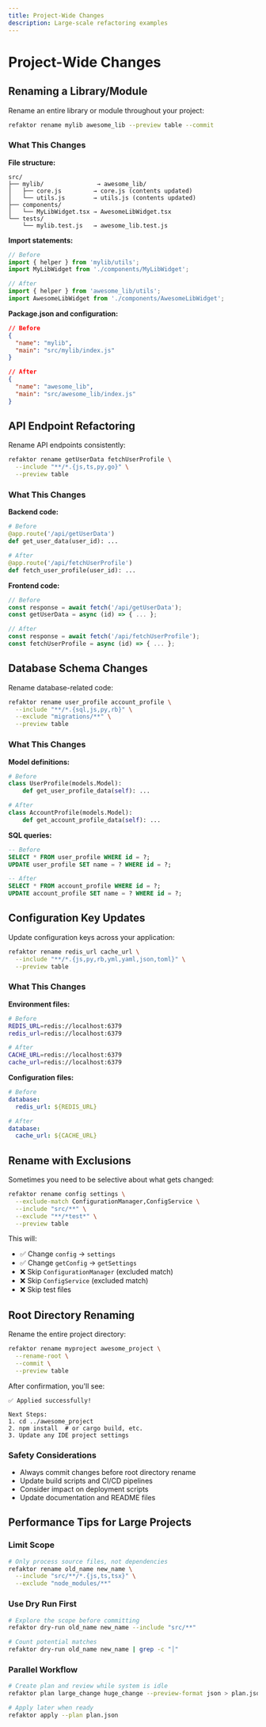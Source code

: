 ```yaml
---
title: Project-Wide Changes
description: Large-scale refactoring examples
---
```


# Project-Wide Changes

## Renaming a Library/Module

Rename an entire library or module throughout your project:

```bash
refaktor rename mylib awesome_lib --preview table --commit
```

### What This Changes

**File structure:**
```
src/
├── mylib/               → awesome_lib/
│   ├── core.js         → core.js (contents updated)
│   └── utils.js        → utils.js (contents updated)
├── components/
│   └── MyLibWidget.tsx → AwesomeLibWidget.tsx
└── tests/
    └── mylib.test.js   → awesome_lib.test.js
```

**Import statements:**
```js
// Before
import { helper } from 'mylib/utils';
import MyLibWidget from './components/MyLibWidget';

// After
import { helper } from 'awesome_lib/utils';
import AwesomeLibWidget from './components/AwesomeLibWidget';
```

**Package.json and configuration:**
```json
// Before
{
  "name": "mylib",
  "main": "src/mylib/index.js"
}

// After
{
  "name": "awesome_lib", 
  "main": "src/awesome_lib/index.js"
}
```

## API Endpoint Refactoring

Rename API endpoints consistently:

```bash
refaktor rename getUserData fetchUserProfile \
  --include "**/*.{js,ts,py,go}" \
  --preview table
```

### What This Changes

**Backend code:**
```python
# Before
@app.route('/api/getUserData')
def get_user_data(user_id): ...

# After
@app.route('/api/fetchUserProfile')  
def fetch_user_profile(user_id): ...
```

**Frontend code:**
```js
// Before
const response = await fetch('/api/getUserData');
const getUserData = async (id) => { ... };

// After
const response = await fetch('/api/fetchUserProfile');
const fetchUserProfile = async (id) => { ... };
```

## Database Schema Changes

Rename database-related code:

```bash
refaktor rename user_profile account_profile \
  --include "**/*.{sql,js,py,rb}" \
  --exclude "migrations/**" \
  --preview table
```

### What This Changes

**Model definitions:**
```python
# Before
class UserProfile(models.Model):
    def get_user_profile_data(self): ...

# After
class AccountProfile(models.Model):
    def get_account_profile_data(self): ...
```

**SQL queries:**
```sql
-- Before
SELECT * FROM user_profile WHERE id = ?;
UPDATE user_profile SET name = ? WHERE id = ?;

-- After
SELECT * FROM account_profile WHERE id = ?;
UPDATE account_profile SET name = ? WHERE id = ?;
```

## Configuration Key Updates

Update configuration keys across your application:

```bash
refaktor rename redis_url cache_url \
  --include "**/*.{js,py,rb,yml,yaml,json,toml}" \
  --preview table
```

### What This Changes

**Environment files:**
```bash
# Before
REDIS_URL=redis://localhost:6379
redis_url=redis://localhost:6379

# After  
CACHE_URL=redis://localhost:6379
cache_url=redis://localhost:6379
```

**Configuration files:**
```yaml
# Before
database:
  redis_url: ${REDIS_URL}

# After
database:
  cache_url: ${CACHE_URL}
```

## Rename with Exclusions

Sometimes you need to be selective about what gets changed:

```bash
refaktor rename config settings \
  --exclude-match ConfigurationManager,ConfigService \
  --include "src/**" \
  --exclude "**/*test*" \
  --preview table
```

This will:
- ✅ Change `config` → `settings`
- ✅ Change `getConfig` → `getSettings`  
- ❌ Skip `ConfigurationManager` (excluded match)
- ❌ Skip `ConfigService` (excluded match)
- ❌ Skip test files

## Root Directory Renaming

Rename the entire project directory:

```bash
refaktor rename myproject awesome_project \
  --rename-root \
  --commit \
  --preview table
```

After confirmation, you'll see:
```
✅ Applied successfully! 

Next Steps:
1. cd ../awesome_project
2. npm install  # or cargo build, etc.
3. Update any IDE project settings
```

### Safety Considerations

- Always commit changes before root directory rename
- Update build scripts and CI/CD pipelines
- Consider impact on deployment scripts
- Update documentation and README files

## Performance Tips for Large Projects

### Limit Scope
```bash
# Only process source files, not dependencies
refaktor rename old_name new_name \
  --include "src/**/*.{js,ts,tsx}" \
  --exclude "node_modules/**"
```

### Use Dry Run First
```bash
# Explore the scope before committing
refaktor dry-run old_name new_name --include "src/**"

# Count potential matches
refaktor dry-run old_name new_name | grep -c "│"
```

### Parallel Workflow
```bash
# Create plan and review while system is idle
refaktor plan large_change huge_change --preview-format json > plan.json

# Apply later when ready  
refaktor apply --plan plan.json
```